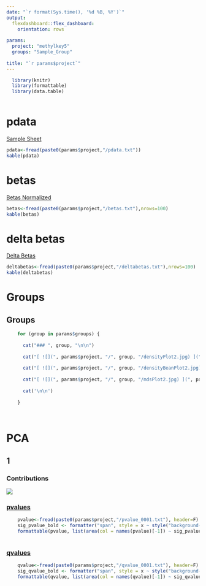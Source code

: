 ```yaml
---
date: "`r format(Sys.time(), '%d %B, %Y')`"
output: 
  flexdashboard::flex_dashboard:
    orientation: rows
    
params:
  project: "methylkey5"
  groups: "Sample_Group"
  
title: "`r params$project`"
---
```


```r
  library(knitr)
  library(formattable)
  library(data.table)
  
```

# pdata

[ Sample Sheet ](`r params$project`/pdata.txt)

```r
pdata<-fread(paste0(params$project,"/pdata.txt"))
kable(pdata)

```

# betas

[ Betas Normalized ](`r params$project`/betas.txt)

```r
betas<-fread(paste0(params$project,"/betas.txt"),nrows=100)
kable(betas)

```

# delta betas

[ Delta Betas ](`r params$project`/deltabetas.txt)

```r
deltabetas<-fread(paste0(params$project,"/deltabetas.txt"),nrows=100)
kable(deltabetas)

```

# Groups

## Groups {.tabset .tabset-fade .tabset-pills}

```r

	for (group in params$groups) {
	  
	  cat("### ", group, "\n\n")
	  
	  cat("[ ![](", params$project, "/", group, "/densityPlot2.jpg) ](", params$project, "/", group, "/densityPlot2.jpg) \n", sep = "")
	  
	  cat("[ ![](", params$project, "/", group, "/densityBeanPlot2.jpg) ](", params$project, "/", group, "/densityBeanPlot2.jpg) \n", sep = "")
	  
	  cat("[ ![](", params$project, "/", group, "/mdsPlot2.jpg) ](", params$project, "/", group, "/mdsPlot2.jpg) \n", sep = "")
	  
	  cat('\n\n')
	  
	}
	
	
```

# PCA 

## 1 {.tabset .tabset-fade .tabset-pills}

### Contributions

[ ![](`r params$project`/pca_contributions_0001.jpg) ](`r params$project`/pca_contributions_0001.jpg)

### [ pvalues ](`r params$project`/pvalue_0001.txt)

```r
    pvalue<-fread(paste0(params$project,"/pvalue_0001.txt"), header=F)
    sig_pvalue_bold <- formatter("span", style = x ~ style("background-color" = ifelse(x <= 1e-5, "pink", ifelse(x <= 0.05, "palegoldenrod", "transparent"))))
    formattable(pvalue, list(area(col = names(pvalue)[-1]) ~ sig_pvalue_bold ))
    
```

### [ qvalues ](`r params$project`/qvalue_0001.txt)

```r
    qvalue<-fread(paste0(params$project,"/qvalue_0001.txt"), header=F)
    sig_qvalue_bold <- formatter("span", style = x ~ style("background-color" = ifelse(x <= 1e-5, "pink", ifelse(x <= 0.05, "palegoldenrod", "transparent"))))
    formattable(qvalue, list(area(col = names(qvalue)[-1]) ~ sig_qvalue_bold ))
    
```


